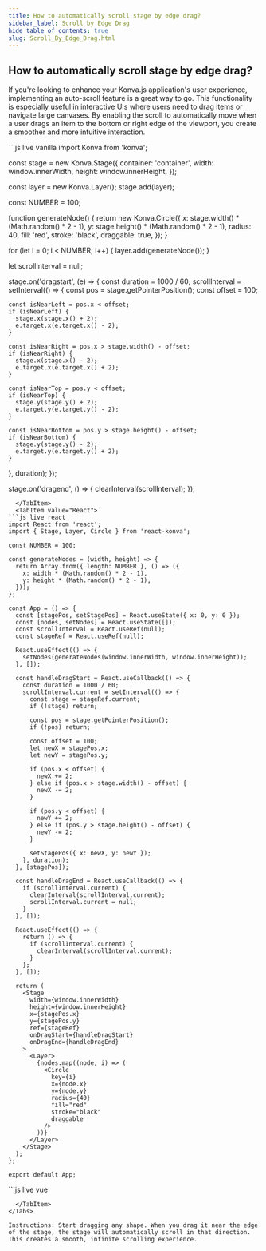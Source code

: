 ```yaml
---
title: How to automatically scroll stage by edge drag?
sidebar_label: Scroll by Edge Drag
hide_table_of_contents: true
slug: Scroll_By_Edge_Drag.html
---
```


## How to automatically scroll stage by edge drag?

If you're looking to enhance your Konva.js application's user experience, implementing an auto-scroll feature is a great way to go. This functionality is especially useful in interactive UIs where users need to drag items or navigate large canvases. By enabling the scroll to automatically move when a user drags an item to the bottom or right edge of the viewport, you create a smoother and more intuitive interaction.


<Tabs>
  <TabItem value="Vanilla" default>
```js live vanilla
import Konva from 'konva';

const stage = new Konva.Stage({
  container: 'container',
  width: window.innerWidth,
  height: window.innerHeight,
});

const layer = new Konva.Layer();
stage.add(layer);

const NUMBER = 100;

function generateNode() {
  return new Konva.Circle({
    x: stage.width() * (Math.random() * 2 - 1),
    y: stage.height() * (Math.random() * 2 - 1),
    radius: 40,
    fill: 'red',
    stroke: 'black',
    draggable: true,
  });
}

for (let i = 0; i < NUMBER; i++) {
  layer.add(generateNode());
}

let scrollInterval = null;

stage.on('dragstart', (e) => {
  const duration = 1000 / 60;
  scrollInterval = setInterval(() => {
    const pos = stage.getPointerPosition();
    const offset = 100;
    
    const isNearLeft = pos.x < offset;
    if (isNearLeft) {
      stage.x(stage.x() + 2);
      e.target.x(e.target.x() - 2);
    }
    
    const isNearRight = pos.x > stage.width() - offset;
    if (isNearRight) {
      stage.x(stage.x() - 2);
      e.target.x(e.target.x() + 2);
    }
    
    const isNearTop = pos.y < offset;
    if (isNearTop) {
      stage.y(stage.y() + 2);
      e.target.y(e.target.y() - 2);
    }
    
    const isNearBottom = pos.y > stage.height() - offset;
    if (isNearBottom) {
      stage.y(stage.y() - 2);
      e.target.y(e.target.y() + 2);
    }
  }, duration);
});

stage.on('dragend', () => {
  clearInterval(scrollInterval);
});
```
  </TabItem>
  <TabItem value="React">
```js live react
import React from 'react';
import { Stage, Layer, Circle } from 'react-konva';

const NUMBER = 100;

const generateNodes = (width, height) => {
  return Array.from({ length: NUMBER }, () => ({
    x: width * (Math.random() * 2 - 1),
    y: height * (Math.random() * 2 - 1),
  }));
};

const App = () => {
  const [stagePos, setStagePos] = React.useState({ x: 0, y: 0 });
  const [nodes, setNodes] = React.useState([]);
  const scrollInterval = React.useRef(null);
  const stageRef = React.useRef(null);

  React.useEffect(() => {
    setNodes(generateNodes(window.innerWidth, window.innerHeight));
  }, []);

  const handleDragStart = React.useCallback(() => {
    const duration = 1000 / 60;
    scrollInterval.current = setInterval(() => {
      const stage = stageRef.current;
      if (!stage) return;

      const pos = stage.getPointerPosition();
      if (!pos) return;

      const offset = 100;
      let newX = stagePos.x;
      let newY = stagePos.y;

      if (pos.x < offset) {
        newX += 2;
      } else if (pos.x > stage.width() - offset) {
        newX -= 2;
      }

      if (pos.y < offset) {
        newY += 2;
      } else if (pos.y > stage.height() - offset) {
        newY -= 2;
      }

      setStagePos({ x: newX, y: newY });
    }, duration);
  }, [stagePos]);

  const handleDragEnd = React.useCallback(() => {
    if (scrollInterval.current) {
      clearInterval(scrollInterval.current);
      scrollInterval.current = null;
    }
  }, []);

  React.useEffect(() => {
    return () => {
      if (scrollInterval.current) {
        clearInterval(scrollInterval.current);
      }
    };
  }, []);

  return (
    <Stage
      width={window.innerWidth}
      height={window.innerHeight}
      x={stagePos.x}
      y={stagePos.y}
      ref={stageRef}
      onDragStart={handleDragStart}
      onDragEnd={handleDragEnd}
    >
      <Layer>
        {nodes.map((node, i) => (
          <Circle
            key={i}
            x={node.x}
            y={node.y}
            radius={40}
            fill="red"
            stroke="black"
            draggable
          />
        ))}
      </Layer>
    </Stage>
  );
};

export default App;
```
  </TabItem>
  <TabItem value="Vue">
```js live vue
<template>
  <v-stage
    :config="stageConfig"
    ref="stageRef"
    @dragstart="handleDragStart"
    @dragend="handleDragEnd"
  >
    <v-layer>
      <v-circle
        v-for="(node, i) in nodes"
        :key="i"
        :config="{
          x: node.x,
          y: node.y,
          radius: 40,
          fill: 'red',
          stroke: 'black',
          draggable: true,
        }"
      />
    </v-layer>
  </v-stage>
</template>

<script setup>
import { ref, computed, onMounted, onUnmounted } from 'vue';

const NUMBER = 100;
const stageRef = ref(null);
const stagePos = ref({ x: 0, y: 0 });
const nodes = ref([]);
let scrollInterval = null;

const stageConfig = computed(() => ({
  width: window.innerWidth,
  height: window.innerHeight,
  x: stagePos.value.x,
  y: stagePos.value.y,
}));

function generateNodes() {
  return Array.from({ length: NUMBER }, () => ({
    x: window.innerWidth * (Math.random() * 2 - 1),
    y: window.innerHeight * (Math.random() * 2 - 1),
  }));
}

const handleDragStart = () => {
  const duration = 1000 / 60;
  scrollInterval = setInterval(() => {
    const stage = stageRef.value.getNode();
    const pos = stage.getPointerPosition();
    if (!pos) return;

    const offset = 100;
    let newX = stagePos.value.x;
    let newY = stagePos.value.y;

    if (pos.x < offset) {
      newX += 2;
    } else if (pos.x > stage.width() - offset) {
      newX -= 2;
    }

    if (pos.y < offset) {
      newY += 2;
    } else if (pos.y > stage.height() - offset) {
      newY -= 2;
    }

    stagePos.value = { x: newX, y: newY };
  }, duration);
};

const handleDragEnd = () => {
  if (scrollInterval) {
    clearInterval(scrollInterval);
    scrollInterval = null;
  }
};

onMounted(() => {
  nodes.value = generateNodes();
});

onUnmounted(() => {
  if (scrollInterval) {
    clearInterval(scrollInterval);
  }
});
</script>
```
  </TabItem>
</Tabs>

Instructions: Start dragging any shape. When you drag it near the edge of the stage, the stage will automatically scroll in that direction. This creates a smooth, infinite scrolling experience. 